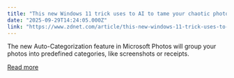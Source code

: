 ```yaml
---
title: "This new Windows 11 trick uses to AI to tame your chaotic photo library - how to try it now"
date: "2025-09-29T14:24:05.000Z"
link: "https://www.zdnet.com/article/this-new-windows-11-trick-uses-to-ai-to-tame-your-chaotic-photo-library-how-to-try-it-now/"
---
```


The new Auto-Categorization feature in Microsoft Photos will group your photos into predefined categories, like screenshots or receipts.

[Read more](https://www.zdnet.com/article/this-new-windows-11-trick-uses-to-ai-to-tame-your-chaotic-photo-library-how-to-try-it-now/)
